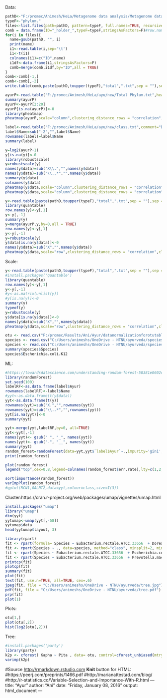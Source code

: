 Data:

```{r data}
pathD<-"F:/promec/Animesh/HeLa/Metagenome data analysis/Metagenome data analysis/"
typeF<-"phylum."
files<-list.files(path=pathD, pattern=typeF, full.names=TRUE, recursive=TRUE)
comb = data.frame(ID="_holder_",typeF=typeF,stringsAsFactors=F)#row.names(total)="bacteria"
for(i in files){
  name=gsub(pathD, "", i)
  print(name)
  i1<-read.table(i,sep='\t')
  i1<-t(i1)
  colnames(i1)=c("ID",name)
  i1df<-data.frame(i1,stringsAsFactors=F)
  comb=merge(comb,i1df,by="ID",all = TRUE)
}
comb<-comb[-1,]
comb<-comb[,-2]
write.table(comb,paste(pathD,toupper(typeF),"total",".txt",sep = ""),sep = "\t",quote = FALSE,col.names = TRUE,row.names = FALSE)
```

```{r data1}
ayurP<-read.table("F:/promec/Animesh/HeLa/ayu/new/Total Phylum.txt",header=T,sep="\t",row.names = 1)
summary(ayurP)
ayurP<-ayurP[2:20]
ayurP[is.na(ayurP)]<-0
library(pheatmap)
pheatmap(ayurP,scale="column",clustering_distance_rows = "correlation",clustering_distance_cols = "correlation")
```

```{r label}
label<-read.table("F:/promec/Animesh/HeLa/ayu/new/class.txt",comment="D",header=T,sep="\t")
label$Name=sub("-2","",label$Name)
rownames(label)=label$Name
summary(label)
```

```{r data1}
y=log2(ayurP+1)
y[is.na(y)]<-0
library(robustscale)
y=robustscale(y)
names(y$data)=sub("X\\.","",names(y$data))
names(y$data)=sub("\\..*","",names(y$data))
summary(y$data)
colnames(y$data)
pheatmap(y$data,scale="column",clustering_distance_rows = "correlation",clustering_distance_cols = "correlation")
pheatmap(y$data,scale="column",clustering_distance_rows = "correlation",clustering_distance_cols = "correlation",annotation_col = label)
```

```{r datacom}
y<-read.table(paste(pathD,toupper(typeF),"total",".txt",sep = ""),sep = "\t",header = T)
library(quantable)
row.names(y)<-y[,1]
y<-y[,-1]
summary(y)
y=merge(ayurP,y,by=0,all = TRUE)
row.names(y)<-y[,1]
y<-y[,-1]
y=robustscale(y)
y$data[is.na(y$data)]<-0
names(y$data)=sub("X","",names(y$data))
pheatmap(y$data,scale="row",clustering_distance_rows = "correlation",clustering_distance_cols = "correlation",fontsize_row=6,fontsize_col=6)
```

Scale:

```{r scale}
y<-read.table(paste(pathD,toupper(typeF),"total",".txt",sep = ""),sep = "\t",header = T)
#install.packages('quantable')
library(quantable)
row.names(y)<-y[,1]
y<-y[,-1]
#y<-as.matrix(unlist(y))
#y[is.na(y)]<-0
summary(y)
typeof(y)
y=robustscale(y)
y$data[is.na(y$data)]<-0
names(y$data)=sub("X","",names(y$data))
pheatmap(y$data,scale="row",clustering_distance_rows = "correlation",clustering_distance_cols = "correlation",fontsize_row=6)
```


```{r}
otu <- read.csv("F:/promec/Results/Ani/Ayur/datanormalizationforotutable/Copy of OTU table.csv", stringsAsFactors=F)
species <- read.csv("C:/Users/animeshs/OneDrive - NTNU/ayurveda/species_div.csv",stringsAsFactors=T)
species <- read.csv("C:/Users/animeshs/OneDrive - NTNU/ayurveda/species_div_zscore_med.csv",stringsAsFactors=T)
summary(species$Species)
species$Escherichia.coli.K12
```

ML:

```{r }
#https://towardsdatascience.com/understanding-random-forest-58381e0602d2?source=email-51edc4174b8c-1563159702818-digest.reader------1-50------------------d9cb9616_bb31_4c68_a2d7_e8ff41773564-1
library(randomForest)
set.seed(100)
labelRF<-as.data.frame(label$Ayur)
rownames(labelRF)<-label$Name
#yyt<-as.data.frame(t(y$data))
yyt<-as.data.frame(t(y))
rownames(yyt)=sub("X.","",rownames(yyt))
rownames(yyt)=sub("\\..*","",rownames(yyt))
yyt[is.na(yyt)]<-0
summary(yyt)

yyt<-merge(yyt,labelRF,by=0, all=TRUE)
yyt<-yyt[,-1]
names(yyt)<- gsub(" ", "_", names(yyt))
names(yyt)<- gsub("-", "__", names(yyt))
summary(yyt)
random_forest=randomForest(data=yyt,yyt$`label$Ayur`~.,impurity='gini',ntree=150,replace=TRUE)
print(random_forest)

plot(random_forest)
legend("top",cex=0.8,legend=colnames(random_forest$err.rate),lty=c(1,2,3),col=c(1,2,3),horiz=T)

sort(importance(random_forest))
varImpPlot(random_forest)
#qplot(RCN1,GALNT2,data=yyt,colour=class,size=I(3))
```

Cluster:https://cran.r-project.org/web/packages/umap/vignettes/umap.html

```{r umap}
install.packages("umap")
library("umap")
dim(yyt)
yytumap<-umap(yyt[,-58])
yytumap$data
head(yytumap$layout, 3)
```


```{r}
library(rpart)
fit <- rpart(formula= Species ~ Eubacterium.rectale.ATCC.33656  + Dorea.longicatena.DSM.13814  + Prevotella.maculosa.OT.289 + Helicobacter.pullorum.MIT.98.5489 ,method="class", data=species,  control = rpart.control(cp = 1e-04))
fit <- rpart(Species ~ ., data=species, method="class", minsplit=2, minbucket=1)
fit <- rpart(Species ~ Eubacterium.rectale.ATCC.33656  + Escherichia.coli.K12+ Prevotella.maculosa.OT.289 + Helicobacter.pullorum.MIT.98.5489, data=species, method="class", minsplit=2, minbucket=1)
fit <- rpart(Species ~ Eubacterium.rectale.ATCC.33656  + Prevotella.maculosa.OT.289 , data=species, method="class", minsplit=2, minbucket=1)
printcp(fit)
plotcp(fit)
summary(fit)
plot(fit)
text(fit, use.n=TRUE, all=TRUE, cex=.6)
jpeg(fit, file = "C:/Users/animeshs/OneDrive - NTNU/ayurveda/tree.jpg")
pdf(fit, file = "C:/Users/animeshs/OneDrive - NTNU/ayurveda/tree.pdf")
prp(fit)
plot(1)
```

Plots:

```{r}
otu[1,]
plot(otu[,2])
hist(log2(otu[,2]))
```

Tree:

```{r, echo=FALSE}
#install.packages('party')
library(party)
k2p <- cforest( Kapha ~ Pita , data= otu, control=cforest_unbiased(mtry=2,ntree=50)) # fit the random forest
varimp(k2p)

```

#Source <http://rmarkdown.rstudio.com>  **Knit** button for HTML:
#https://peerj.com/preprints/1466.pdf
#http://marianattestad.com/blog/
#http://r-statistics.co/Variable-Selection-and-Importance-With-R.html
---
title: "Ayur"
author: "Ani"
date: "Friday, January 08, 2016"
output: html_document
---
